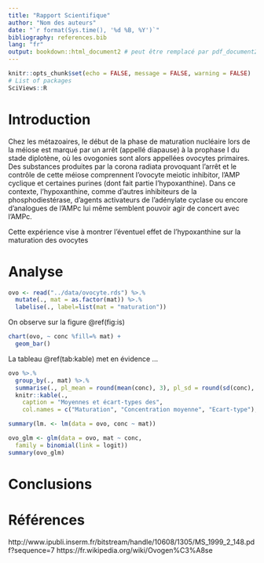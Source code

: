 ```yaml
---
title: "Rapport Scientifique"
author: "Nom des auteurs"
date: "`r format(Sys.time(), '%d %B, %Y')`"
bibliography: references.bib
lang: "fr"
output: bookdown::html_document2 # peut être remplacé par pdf_document2,...
---
```


```r
knitr::opts_chunk$set(echo = FALSE, message = FALSE, warning = FALSE)
# List of packages
SciViews::R
```

# Introduction

Chez les métazoaires, le début de la phase de maturation nucléaire lors de la méiose est marqué par un arrêt (appellé diapause) à la prophase I du stade diplotène, où les ovogonies sont alors appellées ovocytes primaires. Des substances produites par la corona radiata provoquant l'arrêt et le contrôle de cette méiose comprennent l'ovocyte meiotic inhibitor, l'AMP cyclique et certaines purines (dont fait partie l'hypoxanthine).
Dans ce contexte, l'hypoxanthine, comme d'autres inhibiteurs de la phosphodiestérase, d’agents activateurs de l’adénylate cyclase ou encore d’analogues de l’AMPc lui même semblent pouvoir agir de concert avec l’AMPc.

Cette expérience vise à montrer l'éventuel effet de l'hypoxanthine sur la maturation des ovocytes 

# Analyse

```r
ovo <- read("../data/ovocyte.rds") %>.%
  mutate(., mat = as.factor(mat)) %>.%
  labelise(., label=list(mat = "maturation"))
```

On observe sur la figure \@ref(fig:is)

```r
chart(ovo, ~ conc %fill=% mat) +
  geom_bar()
```

La tableau \@ref(tab:kable) met en évidence ...

```r
ovo %>.%
  group_by(., mat) %>.%
  summarise(., pl_mean = round(mean(conc), 3), pl_sd = round(sd(conc), 3)) %>.%
  knitr::kable(., 
    caption = "Moyennes et écart-types des",
    col.names = c("Maturation", "Concentration moyenne", "Ecart-type"), align="c")
```

```r
summary(lm. <- lm(data = ovo, conc ~ mat))
```
```r
ovo_glm <- glm(data = ovo, mat ~ conc,
  family = binomial(link = logit))
summary(ovo_glm)
```


# Conclusions

# Références

http://www.ipubli.inserm.fr/bitstream/handle/10608/1305/MS_1999_2_148.pdf?sequence=7
https://fr.wikipedia.org/wiki/Ovogen%C3%A8se

